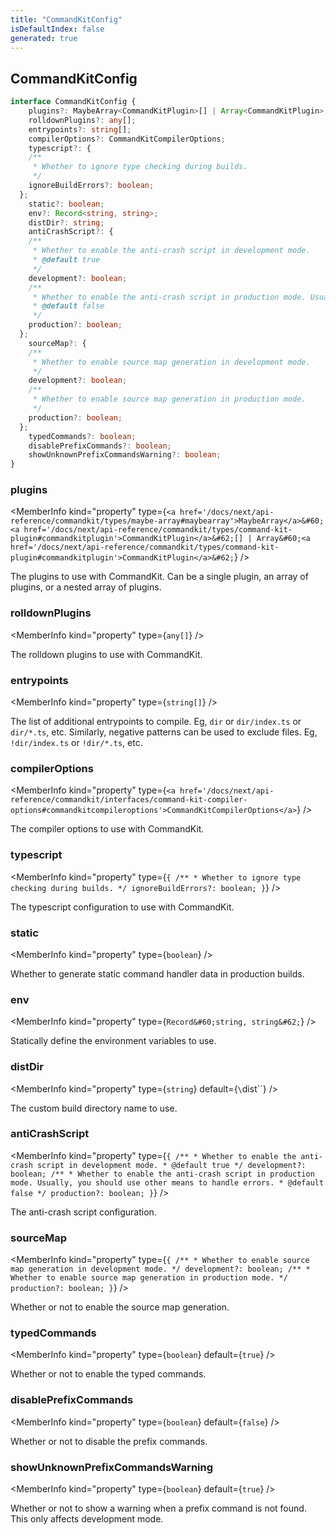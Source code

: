 ```yaml
---
title: "CommandKitConfig"
isDefaultIndex: false
generated: true
---
```



<!-- This file was generated from the CommandKit source. Do not modify. Instead, re-run the "docgen" script -->


## CommandKitConfig

<GenerationInfo sourceFile="packages/commandkit/src/config/types.ts" sourceLine="28" packageName="commandkit" />



```ts title="Signature"
interface CommandKitConfig {
    plugins?: MaybeArray<CommandKitPlugin>[] | Array<CommandKitPlugin>;
    rolldownPlugins?: any[];
    entrypoints?: string[];
    compilerOptions?: CommandKitCompilerOptions;
    typescript?: {
    /**
     * Whether to ignore type checking during builds.
     */
    ignoreBuildErrors?: boolean;
  };
    static?: boolean;
    env?: Record<string, string>;
    distDir?: string;
    antiCrashScript?: {
    /**
     * Whether to enable the anti-crash script in development mode.
     * @default true
     */
    development?: boolean;
    /**
     * Whether to enable the anti-crash script in production mode. Usually, you should use other means to handle errors.
     * @default false
     */
    production?: boolean;
  };
    sourceMap?: {
    /**
     * Whether to enable source map generation in development mode.
     */
    development?: boolean;
    /**
     * Whether to enable source map generation in production mode.
     */
    production?: boolean;
  };
    typedCommands?: boolean;
    disablePrefixCommands?: boolean;
    showUnknownPrefixCommandsWarning?: boolean;
}
```

<div className="members-wrapper">

### plugins

<MemberInfo kind="property" type={`<a href='/docs/next/api-reference/commandkit/types/maybe-array#maybearray'>MaybeArray</a>&#60;<a href='/docs/next/api-reference/commandkit/types/command-kit-plugin#commandkitplugin'>CommandKitPlugin</a>&#62;[] | Array&#60;<a href='/docs/next/api-reference/commandkit/types/command-kit-plugin#commandkitplugin'>CommandKitPlugin</a>&#62;`}   />

The plugins to use with CommandKit.
Can be a single plugin, an array of plugins, or a nested array of plugins.
### rolldownPlugins

<MemberInfo kind="property" type={`any[]`}   />

The rolldown plugins to use with CommandKit.
### entrypoints

<MemberInfo kind="property" type={`string[]`}   />

The list of additional entrypoints to compile. Eg, `dir` or `dir/index.ts` or `dir/*.ts`, etc.
Similarly, negative patterns can be used to exclude files. Eg, `!dir/index.ts` or `!dir/*.ts`, etc.
### compilerOptions

<MemberInfo kind="property" type={`<a href='/docs/next/api-reference/commandkit/interfaces/command-kit-compiler-options#commandkitcompileroptions'>CommandKitCompilerOptions</a>`}   />

The compiler options to use with CommandKit.
### typescript

<MemberInfo kind="property" type={`{     /**      * Whether to ignore type checking during builds.      */     ignoreBuildErrors?: boolean;   }`}   />

The typescript configuration to use with CommandKit.
### static

<MemberInfo kind="property" type={`boolean`}   />

Whether to generate static command handler data in production builds.
### env

<MemberInfo kind="property" type={`Record&#60;string, string&#62;`}   />

Statically define the environment variables to use.
### distDir

<MemberInfo kind="property" type={`string`} default={`\`dist\``}   />

The custom build directory name to use.
### antiCrashScript

<MemberInfo kind="property" type={`{     /**      * Whether to enable the anti-crash script in development mode.      * @default true      */     development?: boolean;     /**      * Whether to enable the anti-crash script in production mode. Usually, you should use other means to handle errors.      * @default false      */     production?: boolean;   }`}   />

The anti-crash script configuration.
### sourceMap

<MemberInfo kind="property" type={`{     /**      * Whether to enable source map generation in development mode.      */     development?: boolean;     /**      * Whether to enable source map generation in production mode.      */     production?: boolean;   }`}   />

Whether or not to enable the source map generation.
### typedCommands

<MemberInfo kind="property" type={`boolean`} default={`true`}   />

Whether or not to enable the typed commands.
### disablePrefixCommands

<MemberInfo kind="property" type={`boolean`} default={`false`}   />

Whether or not to disable the prefix commands.
### showUnknownPrefixCommandsWarning

<MemberInfo kind="property" type={`boolean`} default={`true`}   />

Whether or not to show a warning when a prefix command is not found. This only affects development mode.


</div>
